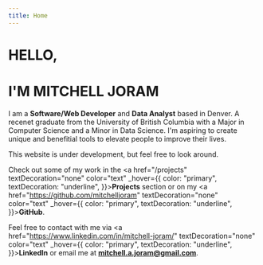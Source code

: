 ```yaml
---
title: Home
---
```


<h1 fontSize="10rem" mb="-12" ml="-0.5rem">HELLO,</h1>
<h1 fontSize="4.75rem">I'M MITCHELL JORAM</h1>

<ParticlePhysics width='800px' height='800px' position='relative' my="10"/>

<div mt="10"/>

I am a **Software/Web Developer** and **Data Analyst** based in Denver. A recenet graduate from the University of British Columbia with a Major in Computer Science and a Minor in Data Science. I'm aspiring to create unique and benefitial tools to elevate people to improve their lives.

This website is under development, but feel free to look around.

Check out some of my work in the <a href="/projects" textDecoration="none" color="text" _hover={{ color: "primary", textDecoration: "underline", }}><strong>Projects</strong></a> section or on my <a href="https://github.com/mitchelljoram" textDecoration="none" color="text" _hover={{ color: "primary", textDecoration: "underline", }}><strong>GitHub</strong></a>.

Feel free to contact with me via <a href="https://www.linkedin.com/in/mitchell-joram/" textDecoration="none" color="text" _hover={{ color: "primary", textDecoration: "underline", }}><strong>LinkedIn</strong></a> or email me at **mitchell.a.joram@gmail.com**.